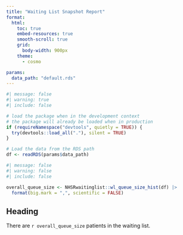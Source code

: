```yaml
---
title: "Waiting List Snapshot Report"
format: 
  html:
    toc: true
    embed-resources: true
    smooth-scroll: true
    grid:
      body-width: 900px
    theme: 
      - cosmo

params:
  data_path: "default.rds"
---
```


```r
#| message: false
#| warning: true
#| include: false

# load the package when in the development context
# the package will already be loaded when in production
if (requireNamespace("devtools", quietly = TRUE)) {
  try(devtools::load_all("."), silent = TRUE)
}

# Load the data from the RDS path
df <- readRDS(params$data_path)

```

```r
#| message: false
#| warning: false
#| include: false

overall_queue_size <- NHSRwaitinglist::wl_queue_size_hist(df) |> 
  format(big.mark = ",", scientific = FALSE)

```

## Heading

There are `r overall_queue_size` patients in the waiting list.

